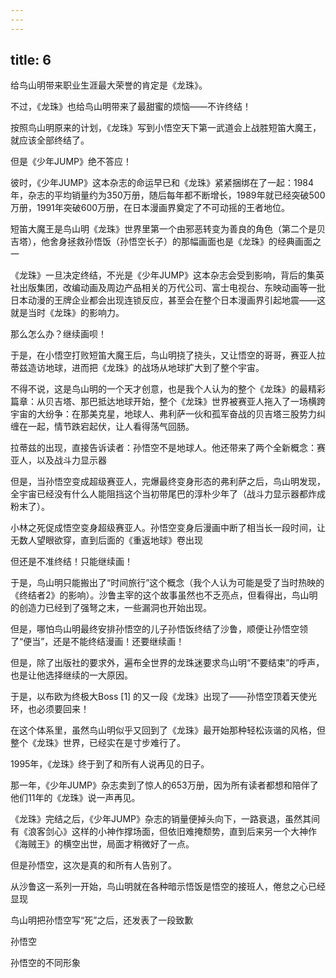 ```yaml
---
---
---
```

title: 6
---



给鸟山明带来职业生涯最大荣誉的肯定是《龙珠》。

不过，《龙珠》也给鸟山明带来了最甜蜜的烦恼——不许终结！

按照鸟山明原来的计划，《龙珠》写到小悟空天下第一武道会上战胜短笛大魔王，就应该全部终结了。

但是《少年JUMP》绝不答应！

彼时，《少年JUMP》这本杂志的命运早已和《龙珠》紧紧捆绑在了一起：1984年，杂志的平均销量约为350万册，随后每年都不断增长，1989年就已经突破500万册，1991年突破600万册，在日本漫画界奠定了不可动摇的王者地位。

短笛大魔王是鸟山明《龙珠》世界里第一个由邪恶转变为善良的角色（第二个是贝吉塔），他舍身拯救孙悟饭（孙悟空长子）的那幅画面也是《龙珠》的经典画面之一



《龙珠》一旦决定终结，不光是《少年JUMP》这本杂志会受到影响，背后的集英社出版集团，改编动画及周边产品相关的万代公司、富士电视台、东映动画等一批日本动漫的王牌企业都会出现连锁反应，甚至会在整个日本漫画界引起地震——这就是当时《龙珠》的影响力。

那么怎么办？继续画呗！

于是，在小悟空打败短笛大魔王后，鸟山明挠了挠头，又让悟空的哥哥，赛亚人拉蒂兹造访地球，进而把《龙珠》的战场从地球扩大到了整个宇宙。

不得不说，这是鸟山明的一个天才创意，也是我个人认为的整个《龙珠》的最精彩篇章：从贝吉塔、那巴抵达地球开始，整个《龙珠》世界被赛亚人拖入了一场横跨宇宙的大纷争：在那美克星，地球人、弗利萨一伙和孤军奋战的贝吉塔三股势力纠缠在一起，情节跌宕起伏，让人看得荡气回肠。

拉蒂兹的出现，直接告诉读者：孙悟空不是地球人。他还带来了两个全新概念：赛亚人，以及战斗力显示器



但是，当孙悟空变成超级赛亚人，完爆最终变身形态的弗利萨之后，鸟山明发现，全宇宙已经没有什么人能阻挡这个当初带尾巴的淳朴少年了（战斗力显示器都炸成粉末了）。

小林之死促成悟空变身超级赛亚人。孙悟空变身后漫画中断了相当长一段时间，让无数人望眼欲穿，直到后面的《重返地球》卷出现



但还是不准终结！只能继续画！

于是，鸟山明只能搬出了“时间旅行”这个概念（我个人认为可能是受了当时热映的《终结者2》的影响）。沙鲁主宰的这个故事虽然也不乏亮点，但看得出，鸟山明的创造力已经到了强弩之末，一些漏洞也开始出现。

但是，哪怕鸟山明最终安排孙悟空的儿子孙悟饭终结了沙鲁，顺便让孙悟空领了“便当”，还是不能终结漫画！还要继续画！

但是，除了出版社的要求外，遍布全世界的龙珠迷要求鸟山明“不要结束”的呼声，也是让他选择继续的一大原因。

于是，以布欧为终极大Boss [1] 的又一段《龙珠》出现了——孙悟空顶着天使光环，也必须要回来！

在这个体系里，虽然鸟山明似乎又回到了《龙珠》最开始那种轻松诙谐的风格，但整个《龙珠》世界，已经实在是寸步难行了。

1995年，《龙珠》终于到了和所有人说再见的日子。

那一年，《少年JUMP》杂志卖到了惊人的653万册，因为所有读者都想和陪伴了他们11年的《龙珠》说一声再见。

《龙珠》完结之后，《少年JUMP》杂志的销量便掉头向下，一路衰退，虽然其间有《浪客剑心》这样的小神作撑场面，但依旧难掩颓势，直到后来另一个大神作《海贼王》的横空出世，局面才稍微好了一点。

但是孙悟空，这次是真的和所有人告别了。

从沙鲁这一系列一开始，鸟山明就在各种暗示悟饭是悟空的接班人，倦怠之心已经显现



鸟山明把孙悟空写“死”之后，还发表了一段致歉



孙悟空



孙悟空的不同形象